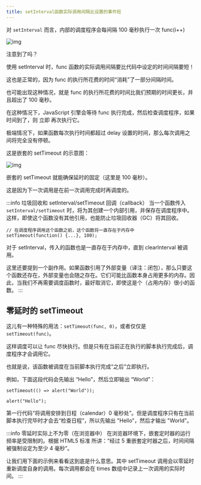 ```yaml
---
title: setInterval函数实际调用间隔比设置的事件短
---
```



<AuthorInfo />

对 `setInterval` 而言，内部的调度程序会每间隔 100 毫秒执行一次 func(i++)

![img](https://zh.javascript.info/article/settimeout-setinterval/setinterval-interval.svg)

注意到了吗？

使用 setInterval 时，func 函数的实际调用间隔要比代码中设定的时间间隔要短！

这也是正常的，因为 func 的执行所花费的时间“消耗”了一部分间隔时间。

也可能出现这种情况，就是 func 的执行所花费的时间比我们预期的时间更长，并且超出了 100 毫秒。

在这种情况下，JavaScript 引擎会等待 func 执行完成，然后检查调度程序，如果时间到了，则 立即 再次执行它。

极端情况下，如果函数每次执行时间都超过 delay 设置的时间，那么每次调用之间将完全没有停顿。

这是嵌套的 setTimeout 的示意图：

![img](https://zh.javascript.info/article/settimeout-setinterval/settimeout-interval.svg)

嵌套的 setTimeout 就能确保延时的固定（这里是 100 毫秒）。

这是因为下一次调用是在前一次调用完成时再调度的。

:::info 垃圾回收和 setInterval/setTimeout 回调（callback）
当一个函数传入 `setInterval/setTimeout` 时，将为其创建一个内部引用，并保存在调度程序中。这样，即使这个函数没有其他引用，也能防止垃圾回收器（GC）将其回收。

```JS
// 在调度程序调用这个函数之前，这个函数将一直存在于内存中
setTimeout(function() {...}, 100);
```

对于 setInterval，传入的函数也是一直存在于内存中，直到 clearInterval 被调用。

这里还要提到一个副作用。如果函数引用了外部变量（译注：闭包），那么只要这个函数还存在，外部变量也会随之存在。它们可能比函数本身占用更多的内存。因此，当我们不再需要调度函数时，最好取消它，即使这是个（占用内存）很小的函数。
:::

## 零延时的 setTimeout

这儿有一种特殊的用法：`setTimeout(func, 0)`，或者仅仅是 `setTimeout(func)`。

这样调度可以让 func 尽快执行。但是只有在当前正在执行的脚本执行完成后，调度程序才会调用它。

也就是说，该函数被调度在当前脚本执行完成“之后”立即执行。

例如，下面这段代码会先输出 “Hello”，然后立即输出 “World”：

```JS
setTimeout(() => alert("World"));

alert("Hello");
```

第一行代码“将调用安排到日程（calendar）0 毫秒处”。但是调度程序只有在当前脚本执行完毕时才会去“检查日程”，所以先输出 "Hello"，然后才输出 "World"。

:::info 零延时实际上不为零（在浏览器中）
在浏览器环境下，嵌套定时器的运行频率是受限制的。根据 HTML5 标准 所讲：“经过 5 重嵌套定时器之后，时间间隔被强制设定为至少 4 毫秒”。

让我们用下面的示例来看看这到底是什么意思。其中 setTimeout 调用会以零延时重新调度自身的调用。每次调用都会在 times 数组中记录上一次调用的实际时间。
:::


